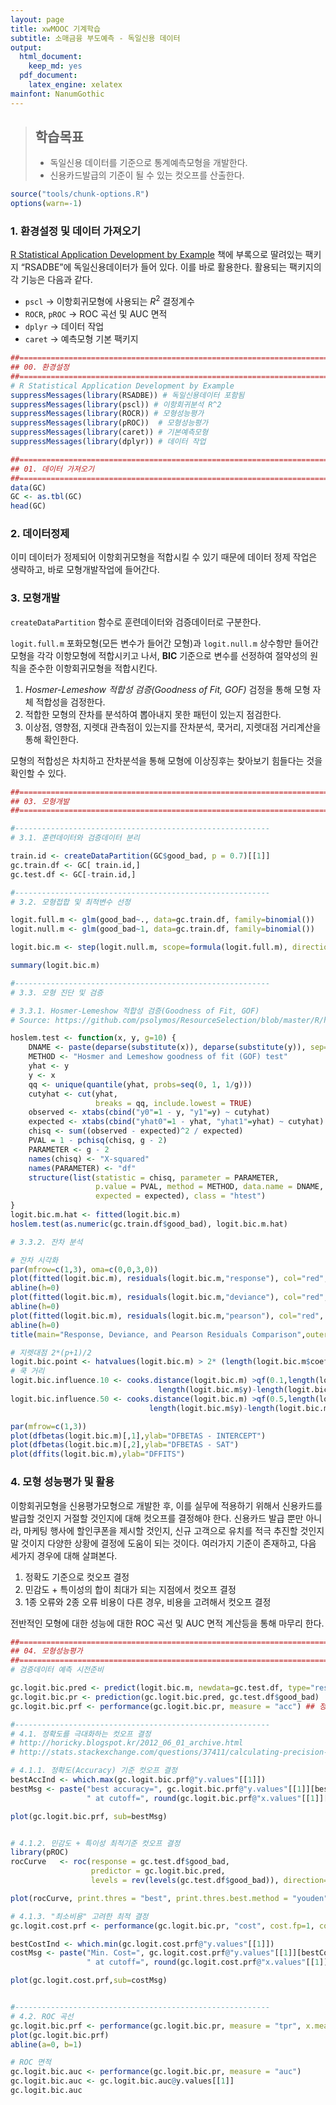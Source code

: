 ```yaml
---
layout: page
title: xwMOOC 기계학습
subtitle: 소매금융 부도예측 - 독일신용 데이터
output:
  html_document: 
    keep_md: yes
  pdf_document:
    latex_engine: xelatex
mainfont: NanumGothic
---
```

 
> ## 학습목표 {.objectives}
>
> * 독일신용 데이터를 기준으로 통계예측모형을 개발한다.
> * 신용카드발급의 기준이 될 수 있는 컷오프를 산출한다.

``` r
source("tools/chunk-options.R")
options(warn=-1)
```

### 1. 환경설정 및 데이터 가져오기

[R Statistical Application Development by Example](https://www.packtpub.com/big-data-and-business-intelligence/r-statistical-application-development-example-beginners-guide) 책에 부록으로 딸려있는 팩키지 "RSADBE"에 독일신용데이터가 들어 있다. 이를 바로 활용한다. 활용되는 팩키지의 각 기능은 다음과 같다.

* `pscl` &rarr; 이항회귀모형에 사용되는 $R^2$ 결정계수
* `ROCR`, `pROC` &rarr; ROC 곡선 및 AUC 면적
* `dplyr` &rarr; 데이터 작업
* `caret` &rarr; 예측모형 기본 팩키지


```r
##==============================================================================
## 00. 환경설정
##==============================================================================
# R Statistical Application Development by Example
suppressMessages(library(RSADBE)) # 독일신용데이터 포함됨
suppressMessages(library(pscl)) # 이항회귀분석 R^2
suppressMessages(library(ROCR)) # 모형성능평가
suppressMessages(library(pROC))  # 모형성능평가
suppressMessages(library(caret)) # 기본예측모형
suppressMessages(library(dplyr)) # 데이터 작업

##==============================================================================
## 01. 데이터 가져오기
##==============================================================================
data(GC)
GC <- as.tbl(GC)
head(GC)
```

### 2. 데이터정제

이미 데이터가 정제되어 이항회귀모형을 적합시킬 수 있기 때문에 데이터 정제 작업은 생략하고, 바로 모형개발작업에 들어간다.

### 3. 모형개발

`createDataPartition` 함수로 훈련데이터와 검증데이터로 구분한다.

`logit.full.m` 포화모형(모든 변수가 들어간 모형)과 `logit.null.m` 상수항만 들어간 모형을 각각 이항모형에 적합시키고 나서, **BIC** 기준으로 변수를 선정하여 절약성의 원칙을 준수한 이항회귀모형을 적합시킨다.

1. *Hosmer-Lemeshow 적합성 검증(Goodness of Fit, GOF)* 검정을 통해 모형 자체 적합성을 검정한다.
1. 적합한 모형의 잔차를 분석하여 뽑아내지 못한 패턴이 있는지 점검한다.
1. 이상점, 영향점, 지렛대 관측점이 있는지를 잔차분석, 쿡거리, 지렛대점 거리계산을 통해 확인한다.

모형의 적합성은 차치하고 잔차분석을 통해 모형에 이상징후는 찾아보기 힘들다는 것을 확인할 수 있다.

```r
##==============================================================================
## 03. 모형개발
##==============================================================================

#---------------------------------------------------------
# 3.1. 훈련데이터와 검증데이터 분리

train.id <- createDataPartition(GC$good_bad, p = 0.7)[[1]] 
gc.train.df <- GC[ train.id,] 
gc.test.df <- GC[-train.id,]

#---------------------------------------------------------
# 3.2. 모형접합 및 최적변수 선정

logit.full.m <- glm(good_bad~., data=gc.train.df, family=binomial())
logit.null.m <- glm(good_bad~1, data=gc.train.df, family=binomial())

logit.bic.m <- step(logit.null.m, scope=formula(logit.full.m), direction="both", criterion="BIC", k=log(nrow(gc.train.df)))

summary(logit.bic.m)

#---------------------------------------------------------
# 3.3. 모형 진단 및 검증

# 3.3.1. Hosmer-Lemeshow 적합성 검증(Goodness of Fit, GOF)
# Source: https://github.com/psolymos/ResourceSelection/blob/master/R/hoslem.test.R

hoslem.test <- function(x, y, g=10) {
    DNAME <- paste(deparse(substitute(x)), deparse(substitute(y)), sep=", ")
    METHOD <- "Hosmer and Lemeshow goodness of fit (GOF) test"
    yhat <- y
    y <- x
    qq <- unique(quantile(yhat, probs=seq(0, 1, 1/g)))
    cutyhat <- cut(yhat,
                   breaks = qq, include.lowest = TRUE)
    observed <- xtabs(cbind("y0"=1 - y, "y1"=y) ~ cutyhat)
    expected <- xtabs(cbind("yhat0"=1 - yhat, "yhat1"=yhat) ~ cutyhat)
    chisq <- sum((observed - expected)^2 / expected)
    PVAL = 1 - pchisq(chisq, g - 2)
    PARAMETER <- g - 2
    names(chisq) <- "X-squared"
    names(PARAMETER) <- "df"
    structure(list(statistic = chisq, parameter = PARAMETER, 
                   p.value = PVAL, method = METHOD, data.name = DNAME, observed = observed, 
                   expected = expected), class = "htest")
}
logit.bic.m.hat <- fitted(logit.bic.m)
hoslem.test(as.numeric(gc.train.df$good_bad), logit.bic.m.hat)

# 3.3.2. 잔차 분석

# 잔차 시각화
par(mfrow=c(1,3), oma=c(0,0,3,0))
plot(fitted(logit.bic.m), residuals(logit.bic.m,"response"), col="red", xlab="Fitted Values", ylab="Response Residuals")
abline(h=0)
plot(fitted(logit.bic.m), residuals(logit.bic.m,"deviance"), col="red", xlab="Fitted Values", ylab="Deviance Residuals")
abline(h=0)
plot(fitted(logit.bic.m), residuals(logit.bic.m,"pearson"), col="red", xlab="Fitted Values", ylab="Pearson Residuals")
abline(h=0)
title(main="Response, Deviance, and Pearson Residuals Comparison",outer=TRUE)

# 지렛대점 2*(p+1)/2
logit.bic.point <- hatvalues(logit.bic.m) > 2* (length(logit.bic.m$coefficients)-1)/length(logit.bic.m$y)
# 쿡 거리
logit.bic.influence.10 <- cooks.distance(logit.bic.m) >qf(0.1,length(logit.bic.m$coefficients),
                                 length(logit.bic.m$y)-length(logit.bic.m$coefficients))
logit.bic.influence.50 <- cooks.distance(logit.bic.m) >qf(0.5,length(logit.bic.m$coefficients),
                               length(logit.bic.m$y)-length(logit.bic.m$coefficients))

par(mfrow=c(1,3))
plot(dfbetas(logit.bic.m)[,1],ylab="DFBETAS - INTERCEPT")
plot(dfbetas(logit.bic.m)[,2],ylab="DFBETAS - SAT")
plot(dffits(logit.bic.m),ylab="DFFITS")
```

### 4. 모형 성능평가 및 활용

이항회귀모형을 신용평가모형으로 개발한 후, 이를 실무에 적용하기 위해서 신용카드를 발급할 것인지 거절할 것인지에 대해 컷오프를 결정해야 한다. 신용카드 발급 뿐만 아니라, 마케팅 행사에 할인쿠폰을 제시할 것인지, 신규 고객으로 유치를 적극 추진할 것인지 말 것이지 다양한 상황에 결정에 도움이 되는 것이다. 여러가지 기준이 존재하고, 다음 세가지 경우에 대해 살펴본다.

1. 정확도 기준으로 컷오프 결정
1. 민감도 + 특이성의 합이 최대가 되는 지점에서 컷오프 결정
1. 1종 오류와 2종 오류 비용이 다른 경우, 비용을 고려해서 컷오프 결정

전반적인 모형에 대한 성능에 대한 ROC 곡선 및 AUC 면적 계산등을 통해 마무리 한다.

```r
##==============================================================================
## 04. 모형성능평가
##==============================================================================
# 검증데이터 예측 시전준비

gc.logit.bic.pred <- predict(logit.bic.m, newdata=gc.test.df, type="response")
gc.logit.bic.pr <- prediction(gc.logit.bic.pred, gc.test.df$good_bad)
gc.logit.bic.prf <- performance(gc.logit.bic.pr, measure = "acc") ## 정확도 기준 최적성능 결정

#---------------------------------------------------------
# 4.1. 정확도를 극대화하는 컷오프 결정
# http://horicky.blogspot.kr/2012_06_01_archive.html
# http://stats.stackexchange.com/questions/37411/calculating-precision-and-recall-in-r

# 4.1.1. 정확도(Accuracy) 기준 컷오프 결정
bestAccInd <- which.max(gc.logit.bic.prf@"y.values"[[1]])
bestMsg <- paste("best accuracy=", gc.logit.bic.prf@"y.values"[[1]][bestAccInd], 
                 " at cutoff=", round(gc.logit.bic.prf@"x.values"[[1]][bestAccInd], 4))

plot(gc.logit.bic.prf, sub=bestMsg)


# 4.1.2. 민감도 + 특이성 최적기준 컷오프 결정
library(pROC)
rocCurve   <- roc(response = gc.test.df$good_bad,
                  predictor = gc.logit.bic.pred,
                  levels = rev(levels(gc.test.df$good_bad)), direction=">", smooth=FALSE)

plot(rocCurve, print.thres = "best", print.thres.best.method = "youden")

# 4.1.3. "최소비용" 고려한 최적 결정
gc.logit.cost.prf <- performance(gc.logit.bic.pr, "cost", cost.fp=1, cost.fn=1)

bestCostInd <- which.min(gc.logit.cost.prf@"y.values"[[1]])
costMsg <- paste("Min. Cost=", gc.logit.cost.prf@"y.values"[[1]][bestCostInd], 
                 " at cutoff=", round(gc.logit.cost.prf@"x.values"[[1]][bestCostInd], 4))

plot(gc.logit.cost.prf,sub=costMsg)


#---------------------------------------------------------
# 4.2. ROC 곡선
gc.logit.bic.prf <- performance(gc.logit.bic.pr, measure = "tpr", x.measure = "fpr") ## 정확도 기준 최적성능 결정
plot(gc.logit.bic.prf)
abline(a=0, b=1)

# ROC 면적
gc.logit.bic.auc <- performance(gc.logit.bic.pr, measure = "auc")
gc.logit.bic.auc <- gc.logit.bic.auc@y.values[[1]]
gc.logit.bic.auc
```











